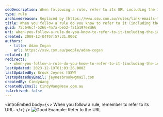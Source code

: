 ```yaml
---
seoDescription: When following a rule, refer to its URL including the icon.
type: rule
archivedreason: Replaced by [https://www.ssw.com.au/rules/link-emails-to-the-rule-or-template-they-follow](/rules/link-emails-to-the-rule-or-template-they-follow)
title: When you follow a rule do you know to refer to it (including the icon)?
guid: 75c646cf-5266-4a7a-be52-f21a197e8d66
uri: when-you-follow-a-rule-do-you-know-to-refer-to-it-including-the-icon
created: 2009-12-04T07:57:31.000Z
authors:
  - title: Adam Cogan
    url: https://ssw.com.au/people/adam-cogan
related: []
redirects:
  - when-you-follow-a-rule-do-you-know-to-refer-to-it-(including-the-icon)
lastUpdated: 2023-12-19T01:03:26.000Z
lastUpdatedBy: Brook Jeynes [SSW]
lastUpdatedByEmail: jeynesbrook@gmail.com
createdBy: CindyWang
createdByEmail: CindyWang@ssw.com.au
isArchived: false
---
```


<introEmbed
  body={<>
When you follow a rule, remember to refer to its URL:
  </>}
/>
![Good Example: Refer to the URL](/uploads/rules/when-you-follow-a-rule-do-you-know-to-refer-to-it-including-the-icon/RuleReferrence.jpg)
